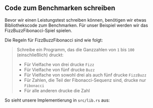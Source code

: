 
## Code zum Benchmarken schreiben

Bevor wir einen Leistungstest schreiben können, benötigen wir etwas Bibliothekscode zum Benchmarken.
Für unser Beispiel werden wir das FizzBuzzFibonacci-Spiel spielen.

Die Regeln für FizzBuzzFibonacci sind wie folgt:

> Schreibe ein Programm, das die Ganzzahlen von `1` bis `100` (einschließlich) druckt:
> - Für Vielfache von drei drucke `Fizz`
> - Für Vielfache von fünf drucke `Buzz`
> - Für Vielfache von sowohl drei als auch fünf drucke `FizzBuzz`
> - Für Zahlen, die Teil der Fibonacci-Sequenz sind, drucke nur `Fibonacci`
> - Für alle anderen drucke die Zahl

So sieht unsere Implementierung in `src/lib.rs` aus:

<LibRs />